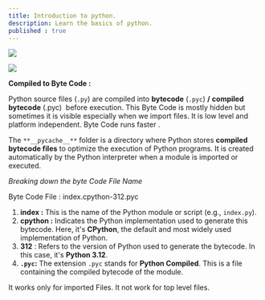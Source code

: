 ```yaml
---
title: Introduction to python.
description: Learn the basics of python.
published : true
---
```


![](https://media.geeksforgeeks.org/wp-content/uploads/20230809115142/Internal-working-of-Python-(1).gif)

![](https://cdn.hashnode.com/res/hashnode/image/upload/v1715260627801/291e3358-04f4-4e05-b30f-591d36611b99.png?auto=compress,format&format=webp)

**Compiled to Byte Code :**

Python source files (`.py`) are compiled into **bytecode** (`.pyc`) **/** **compiled bytecode** (.pyc)  before execution. This Byte Code is mostly hidden but sometimes it is visible especially when we import files. It is low level and platform independent. Byte Code runs faster .

The `**__pycache__**` folder is a directory where Python stores **compiled bytecode files** to optimize the execution of Python programs. It is created automatically by the Python interpreter when a module is imported or executed.

_Breaking down the byte Code File Name_

Byte Code File : index.cpython-312.pyc

1.  **index :** This is the name of the Python module or script (e.g., `index.py`).
2.  **cpython :** Indicates the Python implementation used to generate this bytecode. Here, it's **CPython**, the default and most widely used implementation of Python.
3.  **312** : Refers to the version of Python used to generate the bytecode. In this case, it's **Python 3.12**.
4.  **`.pyc`:** The extension `.pyc` stands for **Python Compiled**. This is a file containing the compiled bytecode of the module.

It works only for imported Files. It not work for top level files.